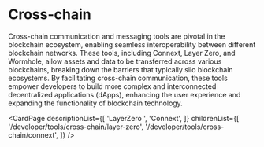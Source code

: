 # Cross-chain

Cross-chain communication and messaging tools are pivotal in the blockchain ecosystem, enabling seamless interoperability between different blockchain networks. These tools, including Connext, Layer Zero, and Wormhole, allow assets and data to be transferred across various blockchains, breaking down the barriers that typically silo blockchain ecosystems. By facilitating cross-chain communication, these tools empower developers to build more complex and interconnected decentralized applications (dApps), enhancing the user experience and expanding the functionality of blockchain technology.

<CardPage
  descriptionList={[
    'LayerZero ',
    'Connext',
  ]}
  childrenList={[
    '/developer/tools/cross-chain/layer-zero',
    '/developer/tools/cross-chain/connext',
  ]}
/>